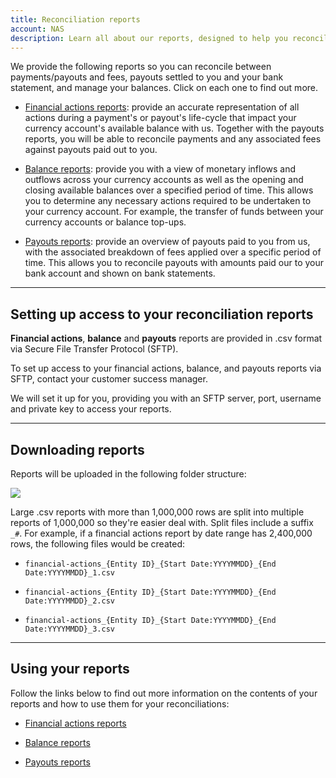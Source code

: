 ```yaml
---
title: Reconciliation reports
account: NAS
description: Learn all about our reports, designed to help you reconcile between payments/payouts and fees, payouts settled to you and your bank statement, and manage your balances.
---
```


We provide the following reports so you can reconcile between payments/payouts and fees, payouts settled to you and your bank statement, and manage your balances. Click on each one to find out more.

- [Financial actions reports](/reporting/reconciliation-reports/financial-actions-reports): provide an accurate representation of all actions during a payment's or payout's life-cycle that impact your currency account's available balance with us. Together with the payouts reports, you will be able to reconcile payments and any associated fees against payouts paid out to you.

- [Balance reports](/reporting/reconciliation-reports/balance-reports): provide you with a view of monetary inflows and outflows across your currency accounts as well as the opening and closing available balances over a specified period of time. This allows you to determine any necessary actions required to be undertaken to your currency account. For example, the transfer of funds between your currency accounts or balance top-ups.

- [Payouts reports](/reporting/reconciliation-reports/payouts-reports): provide an overview of payouts paid to you from us, with the associated breakdown of fees applied over a specific period of time. This allows you to reconcile payouts with amounts paid our to your bank account and shown on bank statements.

---

## Setting up access to your reconciliation reports

**Financial actions**, **balance** and **payouts** reports are provided in .csv format via Secure File Transfer Protocol (SFTP).

To set up access to your financial actions, balance, and payouts reports via SFTP, contact your customer success manager.

We will set it up for you, providing you with an SFTP server, port, username and private key to access your reports.

---

## Downloading reports

Reports will be uploaded in the following folder structure:

<img src="/NAS/Reporting/sftp_delivery_folder_structure_v3.png" />

Large .csv reports with more than 1,000,000 rows are split into multiple reports of 1,000,000 so they're easier deal with. Split files include a suffix `_#`. For example, if a financial actions report by date range has 2,400,000 rows, the following files would be created:

- `financial-actions_{Entity ID}_{Start Date:YYYYMMDD}_{End Date:YYYYMMDD}_1.csv`

- `financial-actions_{Entity ID}_{Start Date:YYYYMMDD}_{End Date:YYYYMMDD}_2.csv`

- `financial-actions_{Entity ID}_{Start Date:YYYYMMDD}_{End Date:YYYYMMDD}_3.csv`

---

## Using your reports

Follow the links below to find out more information on the contents of your reports and how to use them for your reconciliations:

- [Financial actions reports](/reporting/reconciliation-reports/financial-actions-reports)

-  [Balance reports](/reporting/reconciliation-reports/balance-reports) 

- [Payouts reports](/reporting/reconciliation-reports/payouts-reports)
